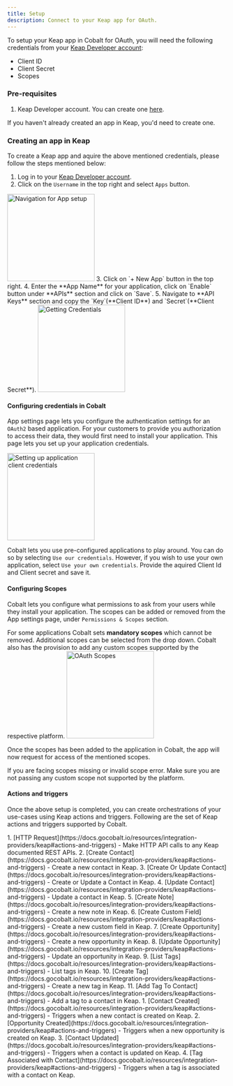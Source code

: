 ```yaml
---
title: Setup
description: Connect to your Keap app for OAuth.
---
```

To setup your Keap app in Cobalt for OAuth, you will need the following credentials from your [Keap Developer account](https://keys.developer.keap.com):
- Client ID
- Client Secret
- Scopes

### Pre-requisites

1. Keap Developer account. You can create one [here](https://keys.developer.keap.com/accounts/create).

<Info>If you haven't already created an app in Keap, you'd need to create one.</Info>

### Creating an app in Keap

To create a Keap app and aquire the above mentioned credentials, please follow the steps mentioned below:

1. Log in to your [Keap Developer account](https://keys.developer.keap.com).
2. Click on the `Username` in the top right and select `Apps` button.
<img height="200" src="/images/Keap/keap_navigation.png" alt="Navigation for App setup"/>
3. Click on `+ New App` button in the top right.
4. Enter the **App Name** for your application, click on `Enable` button under **APIs** section and click on `Save`.
5. Navigate to **API Keys** section and copy the `Key`(**Client ID**) and `Secret`(**Client Secret**).
<img height="200" src="/images/Keap/keap_credentials.png" alt="Getting Credentials"/>

#### Configuring credentials in Cobalt
App settings page lets you configure the authentication settings for an `OAuth2` based application. For your customers to provide you authorization to access their data,
they would first need to install your application. This page lets you set up your application credentials.

<img height="200" src="/images/Keap/Keap_cobalt.png" alt="Setting up application client credentials"/>

Cobalt lets you use pre-configured applications to play around. You can do so by selecting `Use our credentials`. However, if you wish to use your own application,
select `Use your own credentials`. Provide the aquired Client Id and Client secret and save it.

#### Configuring Scopes
Cobalt lets you configure what permissions to ask from your users while they install your application. The scopes can be added or removed from the App settings page, under `Permissions & Scopes`
section. 

For some applications Cobalt sets **mandatory scopes** which cannot be removed. Additional scopes can be selected from the drop down. Cobalt also has the provision to add any 
custom scopes supported by the respective platform.
<img height="200" src="/images/Keap/keap_scopes.png" alt="OAuth Scopes"/>

Once the scopes has been added to the application in Cobalt, the app will now request for access of the mentioned scopes.

<Warning>
If you are facing scopes missing or invalid scope error. Make sure you are not passing any custom scope not supported by the platform.
</Warning>


#### Actions and triggers
Once the above setup is completed, you can create orchestrations of your use-cases using Keap actions and triggers. Following are the set of Keap actions and triggers
supported by Cobalt.

<Tabs>
  <Tab title="Actions">
     1. [HTTP Request](https://docs.gocobalt.io/resources/integration-providers/keap#actions-and-triggers) - Make HTTP API calls to any Keap documented REST APIs.
     2. [Create Contact](https://docs.gocobalt.io/resources/integration-providers/keap#actions-and-triggers) - Create a new contact in Keap.
     3. [Create Or Update Contact](https://docs.gocobalt.io/resources/integration-providers/keap#actions-and-triggers) - Create or Update a Contact in Keap.
     4. [Update Contact](https://docs.gocobalt.io/resources/integration-providers/keap#actions-and-triggers) - Update a contact in Keap.
     5. [Create Note](https://docs.gocobalt.io/resources/integration-providers/keap#actions-and-triggers) - Create a new note in Keap.
     6. [Create Custom Field](https://docs.gocobalt.io/resources/integration-providers/keap#actions-and-triggers) - Create a new custom field in Keap.
     7. [Create Opportunity](https://docs.gocobalt.io/resources/integration-providers/keap#actions-and-triggers) - Create a new opportunity in Keap.
     8. [Update Opportunity](https://docs.gocobalt.io/resources/integration-providers/keap#actions-and-triggers) - Update an opportunity in Keap.
     9. [List Tags](https://docs.gocobalt.io/resources/integration-providers/keap#actions-and-triggers) - List tags in Keap.
     10. [Create Tag](https://docs.gocobalt.io/resources/integration-providers/keap#actions-and-triggers) - Create a new tag in Keap.
     11. [Add Tag To Contact](https://docs.gocobalt.io/resources/integration-providers/keap#actions-and-triggers) - Add a tag to a contact in Keap.


  </Tab>
  <Tab title="Triggers">
         1. [Contact Created](https://docs.gocobalt.io/resources/integration-providers/keap#actions-and-triggers) - Triggers when a new contact is created on Keap.
         2. [Opportunity Created](https://docs.gocobalt.io/resources/integration-providers/keap#actions-and-triggers) - Triggers when a new opportunity is created on Keap.
         3. [Contact Updated](https://docs.gocobalt.io/resources/integration-providers/keap#actions-and-triggers) - Triggers when a contact is updated on Keap.
         4. [Tag Associated with Contact](https://docs.gocobalt.io/resources/integration-providers/keap#actions-and-triggers) - Triggers when a tag is associated with a contact on Keap.
  </Tab>
</Tabs>